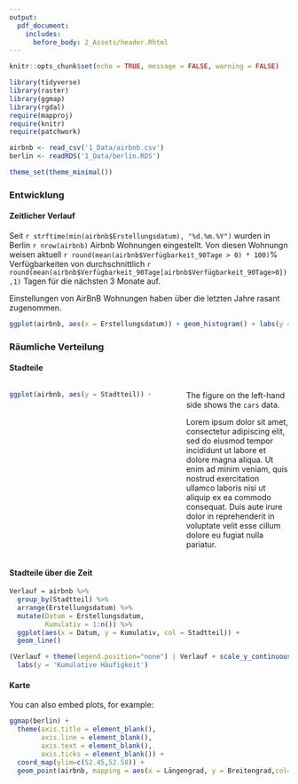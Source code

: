 ```yaml
---
output:
  pdf_document:
    includes:
      before_body: 2_Assets/header.Rhtml
---
```


```r
knitr::opts_chunk$set(echo = TRUE, message = FALSE, warning = FALSE)

library(tidyverse)
library(raster)
library(ggmap)
library(rgdal)
require(mapproj)
require(knitr)
require(patchwork)

airbnb <- read_csv('1_Data/airbnb.csv')
berlin <- readRDS('1_Data/berlin.RDS')

theme_set(theme_minimal())
```


### Entwicklung

#### Zeitlicher Verlauf

Seit `r strftime(min(airbnb$Erstellungsdatum), "%d.%m.%Y")` wurden in Berlin `r nrow(airbnb)` Airbnb Wohnungen eingestellt. Von diesen Wohnungn weisen aktuell `r round(mean(airbnb$Verfügbarkeit_90Tage > 0) * 100)`% Verfügbarkeiten von durchschnittlich `r round(mean(airbnb$Verfügbarkeit_90Tage[airbnb$Verfügbarkeit_90Tage>0]),1)` Tagen für die nächsten 3 Monate auf.    

Einstellungen von AirBnB Wohnungen haben über die letzten Jahre rasant zugenommen. 

```r
ggplot(airbnb, aes(x = Erstellungsdatum)) + geom_histogram() + labs(y = "Häufigkeit")
```


### Räumliche Verteilung

#### Stadteile

:::::: {.columns style="display: flex;"}

::: {.column width="55%"}
```r
ggplot(airbnb, aes(y = Stadtteil)) + geom_bar()

```
:::

::: {.column width="5%"}
\
<!-- an empty Div (with a white space), serving as
a column separator -->
:::

::: {.column width="40%"}
The figure on the left-hand side shows the `cars` data.

Lorem ipsum dolor sit amet, consectetur adipiscing elit, sed do
eiusmod tempor incididunt ut labore et dolore magna aliqua. Ut
enim ad minim veniam, quis nostrud exercitation ullamco laboris
nisi ut aliquip ex ea commodo consequat. Duis aute irure dolor
in reprehenderit in voluptate velit esse cillum dolore eu fugiat
nulla pariatur.
:::

::::::




#### Stadteile über die Zeit

```r
Verlauf = airbnb %>% 
  group_by(Stadtteil) %>% 
  arrange(Erstellungsdatum) %>% 
  mutate(Datum = Erstellungsdatum, 
         Kumulativ = 1:n()) %>% 
  ggplot(aes(x = Datum, y = Kumulativ, col = Stadtteil)) + 
  geom_line() 

(Verlauf + theme(legend.position="none") | Verlauf + scale_y_continuous(trans = 'log')) & 
  labs(y = 'Kumulative Häufigkeit') 

```

#### Karte

You can also embed plots, for example:

```r
ggmap(berlin) + 
  theme(axis.title = element_blank(),
        axis.line = element_blank(),
        axis.text = element_blank(),
        axis.ticks = element_blank()) +
  coord_map(ylim=c(52.45,52.58)) +
  geom_point(airbnb, mapping = aes(x = Längengrad, y = Breitengrad,col=Stadtteil),size=.1)
```
